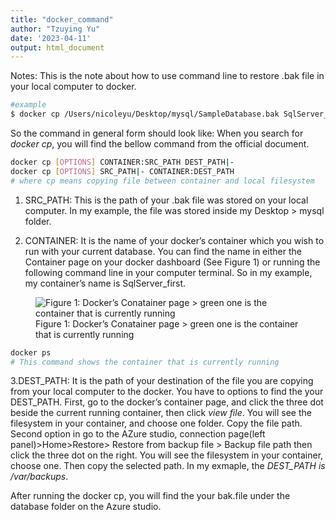 ```yaml
---
title: "docker_command"
author: "Tzuying Yu"
date: '2023-04-11'
output: html_document
---
```

Notes:
This is the note about how to use command line to restore .bak file in your local computer to docker.

```bash
#example 
$ docker cp /Users/nicoleyu/Desktop/mysql/SampleDatabase.bak SqlServer_first:/var/backups
```

So the command in general form should look like:
When you search for *docker cp*, you will find the bellow command from the official document. \n
```bash
docker cp [OPTIONS] CONTAINER:SRC_PATH DEST_PATH|-
docker cp [OPTIONS] SRC_PATH|- CONTAINER:DEST_PATH
# where cp means copying file between container and local filesystem
```

1. SRC_PATH: This is the path of your .bak file was stored on your local computer. In my example, the file was stored inside my Desktop > mysql folder. 


2. CONTAINER: It is the name of your docker's container which you wish to run with your current database. You can find the name in either the Container page on your docker dashboard (See Figure 1) or running the following command line in your computer terminal. So in my example, my container's name is SqlServer_first.

![Figure 1: Docker's Conatainer page > green one is the container that is currently running ](docker_container.png)


```bash
docker ps 
# This command shows the container that is currently running 
```

3.DEST_PATH: It is the path of your destination of the file you are copying from your local computer to the docker. You have to options to find the your DEST_PATH. First, go to the docker's container page, and click the three dot beside the current running container, then click *view file*. You will see the filesystem in your container, and choose one folder. Copy the file path. Second option in go to the AZure studio, connection page(left panel)>Home>Restore> Restore from backup file > Backup file path then click the three dot on the right. You will see the filesystem in your container, choose one. Then copy the selected path. In my exmaple, the *DEST_PATH is /var/backups*. 


After running the docker cp, you will find the your bak.file under the database folder on the Azure studio. 






